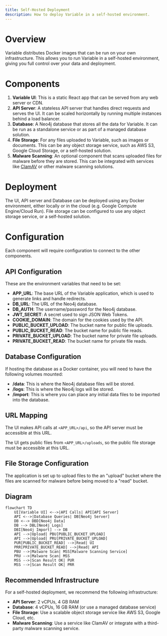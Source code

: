 ```yaml
---
title: Self-Hosted Deployment
description: How to deploy Variable in a self-hosted environment.
---
```


# Overview

Variable distributes Docker images that can be run on your own infrastructure.
This allows you to run Variable in a self-hosted environment, giving you full control over your data and deployment.

# Components

1. **Variable UI**: This is a static React app that can be served from any web server or CDN.
2. **API Server**: A stateless API server that handles direct requests and serves the UI. It can be scaled horizontally by running multiple instances behind a load balancer.
3. **Database**: A Neo4j database that stores all the data for Variable. It can be run as a standalone service or as part of a managed database solution.
4. **File Storage**: For any files uploaded to Variable, such as images or documents. This can be any object storage service, such as AWS S3, Google Cloud Storage, or a self-hosted solution.
5. **Malware Scanning**: An optional component that scans uploaded files for malware before they are stored. This can be integrated with services like [ClamAV](https://www.clamav.net) or other malware scanning solutions.

# Deployment

The UI, API server and Database can be deployed using any Docker environment, either locally or in the cloud (e.g. Google Compute Engine/Cloud Run).
File storage can be configured to use any object storage service, or a self-hosted solution.

# Configuration

Each component will require configuration to connect to the other components.

## API Configuration

These are the environment variables that need to be set:

- **APP_URL**: The base URL of the Variable application, which is used to generate links and handle redirects.
- **DB_URL**: The URL of the Neo4j database.
- **DB_AUTH**: The username/password for the Neo4j database.
- **JWT_SECRET**: A secret used to sign JSON Web Tokens.
- **COOKIE_DOMAIN**: The domain for the cookies used by the API.
- **PUBLIC_BUCKET_UPLOAD**: The bucket name for public file uploads.
- **PUBLIC_BUCKET_READ**: The bucket name for public file reads.
- **PRIVATE_BUCKET_UPLOAD**: The bucket name for private file uploads.
- **PRIVATE_BUCKET_READ**: The bucket name for private file reads.

## Database Configuration
If hosting the database as a Docker container, you will need to have the following volumes mounted:
- **/data**: This is where the Neo4j database files will be stored.
- **/logs**: This is where the Neo4j logs will be stored.
- **/import**: This is where you can place any initial data files to be imported into the database.

## URL Mapping

The UI makes API calls at `<APP_URL>/api`, so the API server must be accessible at this URL.

The UI gets public files from `<APP_URL>/uploads`, so the public file storage must be accessible at this URL.

## File Storage Configuration

The application is set up to upload files to the an "upload" bucket where the files are scanned for malware
before being moved to a "read" bucket.

## Diagram

```mermaid
flowchart TD
    UI[Variable UI] <-->|API Calls| API[API Server]
    API <-->|Database Queries| DB[Neo4j Server]
    DB <--> DBD[Neo4j Data]
    DB --> DBL[Neo4j Logs]
    DBI[Neo4j Import] --> DB
    API -->|Upload| PBU[PUBLIC_BUCKET_UPLOAD]
    API -->|Upload| PRU[PRIVATE_BUCKET_UPLOAD]
    PUR[PUBLIC_BUCKET_READ] -->|Read| UI
    PRR[PRIVATE_BUCKET_READ] -->|Read| API
    PBU -->|Malware Scan| MSS[Malware Scanning Service]
    PRU -->|Malware Scan| MSS
    MSS -->|Scan Result OK| PUR
    MSS -->|Scan Result OK| PRR
```

## Recommended Infrastructure
For a self-hosted deployment, we recommend the following infrastructure:
- **API Server**: 2 vCPUs, 4 GB RAM
- **Database**: 4 vCPUs, 16 GB RAM (or use a managed database service)
- **File Storage**: Use a scalable object storage service like AWS S3, Google Cloud, etc.
- **Malware Scanning**: Use a service like ClamAV or integrate with a third-party malware scanning service.
